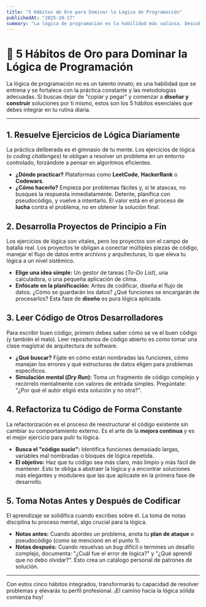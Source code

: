 ```yaml
---
title: "5 Hábitos de Oro para Dominar la Lógica de Programación"
publishedAt: "2025-10-17" 
summary: "La lógica de programación es la habilidad más valiosa. Descubre 5 prácticas diarias, desde resolver ejercicios hasta el arte de la refactorización, para pensar y construir soluciones como un desarrollador experto."
---
```


# 🥇 5 Hábitos de Oro para Dominar la Lógica de Programación

La lógica de programación no es un talento innato; es una habilidad que se entrena y se fortalece con la práctica constante y las metodologías adecuadas. Si buscas dejar de "copiar y pegar" y comenzar a **diseñar y construir** soluciones por ti mismo, estos son los 5 hábitos esenciales que debes integrar en tu rutina diaria.

***

## 1. Resuelve Ejercicios de Lógica Diariamente

La práctica deliberada es el gimnasio de tu mente. Los ejercicios de lógica (o *coding challenges*) te obligan a resolver un problema en un entorno controlado, forzándote a pensar en algoritmos eficientes.

* **¿Dónde practicar?** Plataformas como **LeetCode**, **HackerRank** o **Codewars**.
* **¿Cómo hacerlo?** Empieza por problemas fáciles y, si te atascas, no busques la respuesta inmediatamente. Detente, planifica con pseudocódigo, y vuelve a intentarlo. El valor está en el proceso de **lucha** contra el problema, no en obtener la solución final.

## 2. Desarrolla Proyectos de Principio a Fin

Los ejercicios de lógica son vitales, pero los proyectos son el campo de batalla real. Los proyectos te obligan a conectar múltiples piezas de código, manejar el flujo de datos entre archivos y arquitecturas, lo que eleva tu lógica a un nivel sistémico.

* **Elige una idea simple:** Un gestor de tareas (*To-Do List*), una calculadora, o una pequeña aplicación de clima.
* **Enfócate en la planificación:** Antes de codificar, diseña el flujo de datos. ¿Cómo se guardarán los datos? ¿Qué funciones se encargarán de procesarlos? Esta fase de **diseño** es pura lógica aplicada.

## 3. Leer Código de Otros Desarrolladores

Para escribir buen código, primero debes saber cómo se ve el buen código (y también el malo). Leer repositorios de código abierto es como tomar una clase magistral de arquitectura de software.

* **¿Qué buscar?** Fíjate en cómo están nombradas las funciones, cómo manejan los errores y qué estructuras de datos eligen para problemas específicos.
* **Simulación mental (*Dry Run*):** Toma un fragmento de código complejo y recórrelo mentalmente con valores de entrada simples. Pregúntate: "¿Por qué el autor eligió esta solución y no otra?".

## 4. Refactoriza tu Código de Forma Constante

La refactorización es el proceso de reestructurar el código existente sin cambiar su comportamiento externo. Es el arte de la **mejora continua** y es el mejor ejercicio para pulir tu lógica.

* **Busca el "código sucio":** Identifica funciones demasiado largas, variables mal nombradas o bloques de lógica repetida.
* **El objetivo:** Haz que tu código sea más claro, más limpio y más fácil de mantener. Esto te obliga a abstraer la lógica y a encontrar soluciones más elegantes y modulares que las que aplicaste en la primera fase de desarrollo.

## 5. Toma Notas Antes y Después de Codificar

El aprendizaje se solidifica cuando escribes sobre él. La toma de notas disciplina tu proceso mental, algo crucial para la lógica.

* **Notas antes:** Cuando abordes un problema, anota tu **plan de ataque** o pseudocódigo (como se mencionó en el punto 1).
* **Notas después:** Cuando resuelvas un *bug* difícil o termines un desafío complejo, documenta: "¿Cuál fue el error de lógica?" y "¿Qué aprendí que no debo olvidar?". Esto crea un catálogo personal de patrones de solución.

---

Con estos cinco hábitos integrados, transformarás tu capacidad de resolver problemas y elevarás tu perfil profesional. ¡El camino hacia la lógica sólida comienza hoy!
